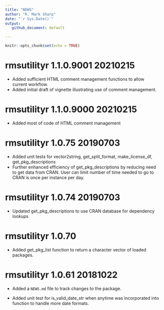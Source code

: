 ```yaml
---
title: "NEWS"
author: "R. Mark Sharp"
date: "`r Sys.Date()`"
output:
   github_document: default

---
```


```r
knitr::opts_chunk$set(echo = TRUE)
```
# rmsutilityr 1.1.0.9001 20210215
-   Added sufficient HTML comment management functions to allow current 
    workflow.
-   Added initial draft of vignette illustrating use of comment management.

# rmsutilityr 1.1.0.9000 20210215
-   Added most of code of HTML comment management

# rmsutilityr 1.0.75 20190703
-   Added unit tests for vector2string, get_split_format, make_license_df, 
    get_pkg_descriptions
-   Further enhanced efficiency of get_pkg_descriptions by reducing need to 
    get data from CRAN. User can limit number of time needed to go to CRAN
    is once per instance per day.

# rmsutilityr 1.0.74 20190703
-   Updated get_pkg_descriptions to use CRAN database for dependency lookups

# rmsutilityr 1.0.70
-   Added get_pkg_list function to return a character vector of loaded packages.

# rmsutilityr 1.0.61 20181022 
-   Added a `NEWS.md` file to track changes to the package.

-   Added unit test for is_valid_date_str when anytime was incorporated into 
         function to handle more date formats.



